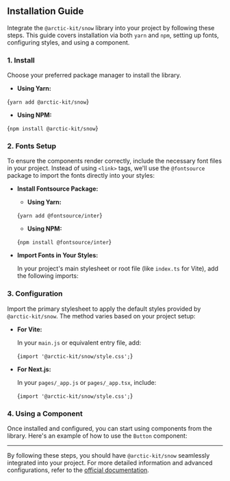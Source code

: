 
## Installation Guide

Integrate the `@arctic-kit/snow` library into your project by following these steps. This guide covers installation via both `yarn` and `npm`, setting up fonts, configuring styles, and using a component.

### 1. Install

Choose your preferred package manager to install the library.

- **Using Yarn:**

<CodeBlockSection>{`yarn add @arctic-kit/snow`}</CodeBlockSection>

- **Using NPM:**

<CodeBlockSection>{`npm install @arctic-kit/snow`}</CodeBlockSection>

### 2. Fonts Setup

To ensure the components render correctly, include the necessary font files in your project. Instead of using `<link>` tags, we'll use the `@fontsource` package to import the fonts directly into your styles:

- **Install Fontsource Package:**

  - **Using Yarn:**

  <CodeBlockSection>{`yarn add @fontsource/inter`}</CodeBlockSection>

  - **Using NPM:**

  <CodeBlockSection>{`npm install @fontsource/inter`}</CodeBlockSection>

- **Import Fonts in Your Styles:**

  In your project's main stylesheet or root file (like `index.ts` for Vite), add the following imports:

  <FontImportStep />

### 3. Configuration

Import the primary stylesheet to apply the default styles provided by `@arctic-kit/snow`. The method varies based on your project setup:

- **For Vite:**

  In your `main.js` or equivalent entry file, add:

  <CodeBlockSection>{`import '@arctic-kit/snow/style.css';`}</CodeBlockSection>

- **For Next.js:**

  In your `pages/_app.js` or `pages/_app.tsx`, include:

  <CodeBlockSection>{`import '@arctic-kit/snow/style.css';`}</CodeBlockSection>

### 4. Using a Component

Once installed and configured, you can start using components from the library. Here's an example of how to use the `Button` component:

<Example />

---

By following these steps, you should have `@arctic-kit/snow` seamlessly integrated into your project. For more detailed information and advanced configurations, refer to the [official documentation](https://github.com/arctic-kit/snow).
